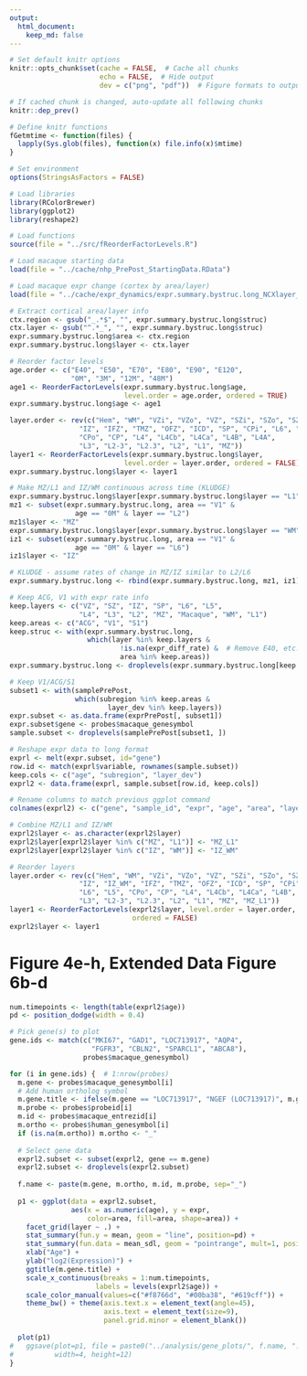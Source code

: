 ```yaml
---
output: 
  html_document:
    keep_md: false
---
```


```r
# Set default knitr options
knitr::opts_chunk$set(cache = FALSE,  # Cache all chunks
                      echo = FALSE,  # Hide output
                      dev = c("png", "pdf"))  # Figure formats to output

# If cached chunk is changed, auto-update all following chunks
knitr::dep_prev()

# Define knitr functions
fGetmtime <- function(files) {
  lapply(Sys.glob(files), function(x) file.info(x)$mtime)
}
```


```r
# Set environment
options(StringsAsFactors = FALSE)

# Load libraries
library(RColorBrewer)
library(ggplot2)
library(reshape2)

# Load functions
source(file = "../src/fReorderFactorLevels.R")
```

```r
# Load macaque starting data
load(file = "../cache/nhp_PrePost_StartingData.RData")

# Load macaque expr change (cortex by area/layer)
load(file = "../cache/expr_dynamics/expr.summary.bystruc.long_NCXlayer_dev.RData")

```


```r
# Extract cortical area/layer info
ctx.region <- gsub("_.*$", "", expr.summary.bystruc.long$struc)
ctx.layer <- gsub("^.*_", "", expr.summary.bystruc.long$struc)
expr.summary.bystruc.long$area <- ctx.region
expr.summary.bystruc.long$layer <- ctx.layer

# Reorder factor levels
age.order <- c("E40", "E50", "E70", "E80", "E90", "E120", 
               "0M", "3M", "12M", "48M")
age1 <- ReorderFactorLevels(expr.summary.bystruc.long$age, 
                            level.order = age.order, ordered = TRUE)
expr.summary.bystruc.long$age <- age1

layer.order <- rev(c("Hem", "WM", "VZi", "VZo", "VZ", "SZi", "SZo", "SZ", 
                 "IZ", "IFZ", "TMZ", "OFZ", "ICD", "SP", "CPi", "L6", "L5", 
                 "CPo", "CP", "L4", "L4Cb", "L4Ca", "L4B", "L4A", 
                 "L3", "L2-3", "L2.3", "L2", "L1", "MZ"))
layer1 <- ReorderFactorLevels(expr.summary.bystruc.long$layer, 
                            level.order = layer.order, ordered = FALSE)
expr.summary.bystruc.long$layer <- layer1

# Make MZ/L1 and IZ/WM continuous across time (KLUDGE)
expr.summary.bystruc.long$layer[expr.summary.bystruc.long$layer == "L1"] <- "MZ"
mz1 <- subset(expr.summary.bystruc.long, area == "V1" & 
                age == "0M" & layer == "L2")
mz1$layer <- "MZ"
expr.summary.bystruc.long$layer[expr.summary.bystruc.long$layer == "WM"] <- "IZ"
iz1 <- subset(expr.summary.bystruc.long, area == "V1" & 
                age == "0M" & layer == "L6")
iz1$layer <- "IZ"

# KLUDGE - assume rates of change in MZ/IZ similar to L2/L6
expr.summary.bystruc.long <- rbind(expr.summary.bystruc.long, mz1, iz1)

# Keep ACG, V1 with expr rate info
keep.layers <- c("VZ", "SZ", "IZ", "SP", "L6", "L5", 
                 "L4", "L3", "L2", "MZ", "Macaque", "WM", "L1")
keep.areas <- c("ACG", "V1", "S1")
keep.struc <- with(expr.summary.bystruc.long, 
                   which(layer %in% keep.layers & 
                           !is.na(expr_diff_rate) &  # Remove E40, etc.
                           area %in% keep.areas))
expr.summary.bystruc.long <- droplevels(expr.summary.bystruc.long[keep.struc, ])
```


```r
# Keep V1/ACG/S1
subset1 <- with(samplePrePost, 
                which(subregion %in% keep.areas & 
                        layer_dev %in% keep.layers))
expr.subset <- as.data.frame(exprPrePost[, subset1])
expr.subset$gene <- probes$macaque_genesymbol
sample.subset <- droplevels(samplePrePost[subset1, ])

# Reshape expr data to long format
exprl <- melt(expr.subset, id="gene")
row.id <- match(exprl$variable, rownames(sample.subset))
keep.cols <- c("age", "subregion", "layer_dev")
exprl2 <- data.frame(exprl, sample.subset[row.id, keep.cols])

# Rename columns to match previous ggplot command
colnames(exprl2) <- c("gene", "sample_id", "expr", "age", "area", "layer")

# Combine MZ/L1 and IZ/WM
exprl2$layer <- as.character(exprl2$layer)
exprl2$layer[exprl2$layer %in% c("MZ", "L1")] <- "MZ_L1"
exprl2$layer[exprl2$layer %in% c("IZ", "WM")] <- "IZ_WM"

# Reorder layers
layer.order <- rev(c("Hem", "WM", "VZi", "VZo", "VZ", "SZi", "SZo", "SZ", 
                 "IZ", "IZ_WM", "IFZ", "TMZ", "OFZ", "ICD", "SP", "CPi", 
                 "L6", "L5", "CPo", "CP", "L4", "L4Cb", "L4Ca", "L4B", "L4A", 
                 "L3", "L2-3", "L2.3", "L2", "L1", "MZ", "MZ_L1"))
layer1 <- ReorderFactorLevels(exprl2$layer, level.order = layer.order, 
                              ordered = FALSE)
exprl2$layer <- layer1

```


# Figure 4e-h, Extended Data Figure 6b-d
```r

num.timepoints <- length(table(exprl2$age))
pd <- position_dodge(width = 0.4)

# Pick gene(s) to plot
gene.ids <- match(c("MKI67", "GAD1", "LOC713917", "AQP4", 
                    "FGFR3", "CBLN2", "SPARCL1", "ABCA8"), 
                  probes$macaque_genesymbol)

for (i in gene.ids) {  # 1:nrow(probes)
  m.gene <- probes$macaque_genesymbol[i]
  # Add human ortholog symbol
  m.gene.title <- ifelse(m.gene == "LOC713917", "NGEF (LOC713917)", m.gene)
  m.probe <- probes$probeid[i]
  m.id <- probes$macaque_entrezid[i]
  m.ortho <- probes$human_genesymbol[i]
  if (is.na(m.ortho)) m.ortho <- "_"
  
  # Select gene data
  exprl2.subset <- subset(exprl2, gene == m.gene)
  exprl2.subset <- droplevels(exprl2.subset)
  
  f.name <- paste(m.gene, m.ortho, m.id, m.probe, sep="_")
  
  p1 <- ggplot(data = exprl2.subset, 
               aes(x = as.numeric(age), y = expr, 
                   color=area, fill=area, shape=area)) + 
    facet_grid(layer ~ .) + 
    stat_summary(fun.y = mean, geom = "line", position=pd) +
    stat_summary(fun.data = mean_sdl, geom = "pointrange", mult=1, position=pd) +
    xlab("Age") + 
    ylab("log2(Expression)") +
    ggtitle(m.gene.title) +
    scale_x_continuous(breaks = 1:num.timepoints, 
                     labels = levels(exprl2$age)) +
    scale_color_manual(values=c("#f8766d", "#00ba38", "#619cff")) +
    theme_bw() + theme(axis.text.x = element_text(angle=45),
                       axis.text = element_text(size=9),
                       panel.grid.minor = element_blank())
  
  plot(p1)
#   ggsave(plot=p1, file = paste0("../analysis/gene_plots/", f.name, ".pdf"), 
#          width=4, height=12) 
}

```


